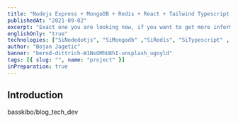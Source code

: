 ```yaml
---
title: "Nodejs Express + MongoDB + Redis + React + Tailwind Typescript boilerplate "
publishedAt: "2021-09-02"
excerpt: "Exact one you are looking now, if you want to get more information about this website, please go ahead and checkout code"
englishOnly: "true"
technologies: ["SiNodedotjs", "SiMongodb" ,"SiRedis", "SiTypescript" , "SiReact", "SiTailwindcss"]
author: "Bojan Jagetic"
banner: "bernd-dittrich-W1NsOMhU8hI-unsplash_ugoyld"
tags: [{ slug: "", name: "project" }]
inPreparation: true
---
```


## Introduction

<CloudinaryImage
   src='https://res.cloudinary.com/dr1sm5gnj/image/upload/v1662131616/igutech/dim-hou-BjD3KhnTIkg-unsplash_zoagnr.jpg'
   text='Content not available yet'
   alt='Content not available yet'
/>

<GithubCardRepository>basskibo/blog_tech_dev</GithubCardRepository>
